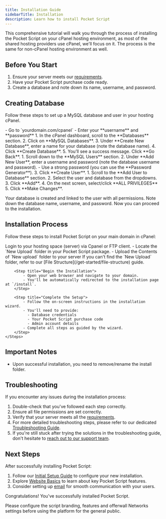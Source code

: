 ```yaml
---
title: Installation Guide
sidebarTitle: Installation
description: Learn how to install Pocket Script
---
```


This comprehensive tutorial will walk you through the process of installing the Pocket Script on your cPanel hosting environment, as most of the shared hosting providers use cPanel, we'll focus on it. The process is the same for non-cPanel hosting environment as well.

## Before You Start

1. Ensure your server meets our [requirements](/get-started/server-requirements).
2. Have your Pocket Script purchase code ready.
3. Create a database and note down its name, username, and password.

## Creating Database

Follow these steps to set up a MySQL database and user in your hosting cPanel.

<Steps>
  <Step title="Log in to cPanel">
    - Go to `yourdomain.com/cpanel`
    - Enter your **username** and **password**
  </Step>

  <Step title="Create a Database">
    1. In the cPanel dashboard, scroll to the **Databases** section.
    2. Click on **MySQL Databases**.
    3. Under **Create New Database**, enter a name for your database (note the database name).
    4. Click **Create Database**.
    5. You’ll see a success message. Click **Go Back**.
  </Step>

  <Step title="Create a Database User">
    1. Scroll down to the **MySQL Users** section.
    2. Under **Add New User**, enter a username and password (note the database username and password).
       - Use a strong password (you can use the **Password Generator**).
    3. Click **Create User**.
  </Step>

  <Step title="Add User to Database">
    1. Scroll to the **Add User to Database** section.
    2. Select the user and database from the dropdowns.
    3. Click **Add**.
    4. On the next screen, select/click **ALL PRIVILEGES**
    5. Click **Make Changes**.
  </Step>
</Steps>

Your database is created and linked to the user with all permissions. Note down the database name, username, and password. Now you can proceed to the installation.

## Installation Process

Follow these steps to install Pocket Script on your main domain in cPanel:

<Steps>
  <Step title="Upload the Archive">
    Login to your hosting space (server) via Cpanel or FTP client.
  </Step>

  <Step title="Upload the Files">
    - Locate the `New Upload` folder in your Pocket Script package.
    - Upload the Contents of `New upload` folder to your server
    <Note>If you can't find the `New Upload` folder, refer to our [File Structure](/get-started/file-structure) guide.</Note>
  </Step>

        <Step title="Begin the Installation">
            - Open your web browser and navigate to your domain.
            - You'll be automatically redirected to the installation page at `/install`.
        </Step>
        
        <Step title="Complete the Setup">
            - Follow the on-screen instructions in the installation wizard.
            - You'll need to provide:
              - Database credentials
              - Your Pocket Script purchase code
              - Admin account details
            - Complete all steps as guided by the wizard.
        </Step>
    </Steps>

## Important Notes

- Upon successful installation, you need to remove/rename the install folder.

## Troubleshooting

If you encounter any issues during the installation process:

1. Double-check that you've followed each step correctly.
2. Ensure all file permissions are set correctly.
3. Verify that your server meets all the [requirements](/get-started/server-requirements).
4. For more detailed troubleshooting steps, please refer to our dedicated [Troubleshooting Guide](/get-started/troubleshooting).
5. If you're still stuck after trying the solutions in the troubleshooting guide, don't hesitate to [reach out to our support team](https://droidoxy.com/support/).

## Next Steps

After successfully installing Pocket Script:

1. Follow our [Initial Setup Guide](/get-started/initial-setup) to configure your new installation.
2. Explore [Website Basics](/website-basics/essentials) to learn about key Pocket Script features.
3. Consider setting up [email](/email/mailer) for smooth communication with your users.

Congratulations! You've successfully installed Pocket Script. 

Please configure the script branding, features and offerwall Networks settings before using the platform for the general public.
